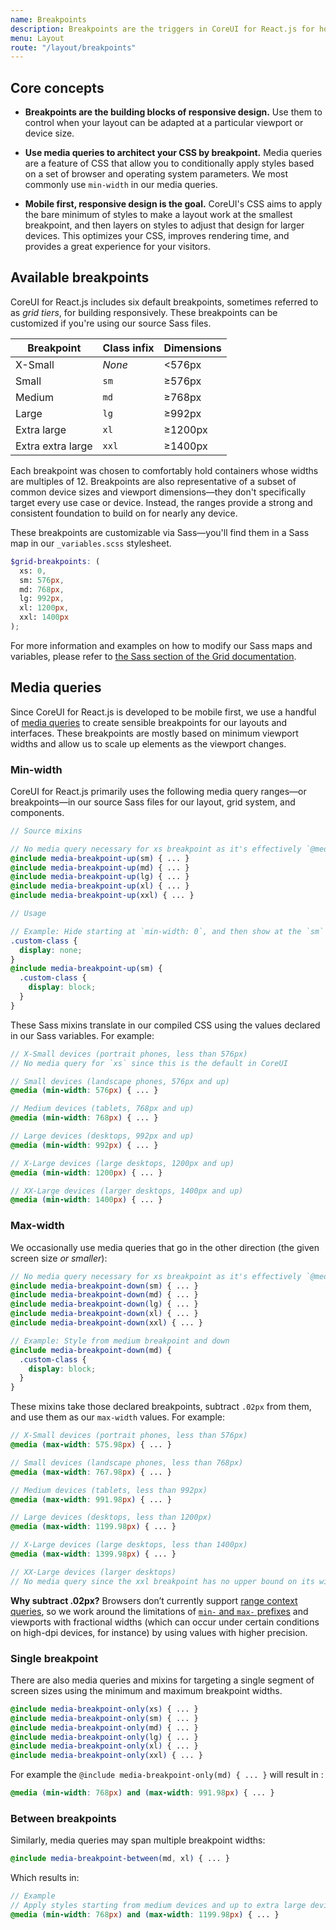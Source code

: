 ```yaml
---
name: Breakpoints
description: Breakpoints are the triggers in CoreUI for React.js for how your layout responsive changes across device or viewport sizes.
menu: Layout
route: "/layout/breakpoints"
---
```



## Core concepts

- **Breakpoints are the building blocks of responsive design.** Use them to control when your layout can be adapted at a particular viewport or device size.

- **Use media queries to architect your CSS by breakpoint.** Media queries are a feature of CSS that allow you to conditionally apply styles based on a set of browser and operating system parameters. We most commonly use `min-width` in our media queries.

- **Mobile first, responsive design is the goal.** CoreUI's CSS aims to apply the bare minimum of styles to make a layout work at the smallest breakpoint, and then layers on styles to adjust that design for larger devices. This optimizes your CSS, improves rendering time, and provides a great experience for your visitors.

## Available breakpoints

CoreUI for React.js includes six default breakpoints, sometimes referred to as _grid tiers_, for building responsively. These breakpoints can be customized if you're using our source Sass files.

<table className="table">
  <thead>
    <tr>
      <th>Breakpoint</th>
      <th>Class infix</th>
      <th>Dimensions</th>
    </tr>
  </thead>
  <tbody>
    <tr>
      <td>X-Small</td>
      <td><em>None</em></td>
      <td>&lt;576px</td>
    </tr>
    <tr>
      <td>Small</td>
      <td><code>sm</code></td>
      <td>&ge;576px</td>
    </tr>
    <tr>
      <td>Medium</td>
      <td><code>md</code></td>
      <td>&ge;768px</td>
    </tr>
    <tr>
      <td>Large</td>
      <td><code>lg</code></td>
      <td>&ge;992px</td>
    </tr>
    <tr>
      <td>Extra large</td>
      <td><code>xl</code></td>
      <td>&ge;1200px</td>
    </tr>
    <tr>
      <td>Extra extra large</td>
      <td><code>xxl</code></td>
      <td>&ge;1400px</td>
    </tr>
  </tbody>
</table>

Each breakpoint was chosen to comfortably hold containers whose widths are multiples of 12. Breakpoints are also representative of a subset of common device sizes and viewport dimensions—they don't specifically target every use case or device. Instead, the ranges provide a strong and consistent foundation to build on for nearly any device.

These breakpoints are customizable via Sass—you'll find them in a Sass map in our `_variables.scss` stylesheet.

```scss
$grid-breakpoints: (
  xs: 0,
  sm: 576px,
  md: 768px,
  lg: 992px,
  xl: 1200px,
  xxl: 1400px
);
```

For more information and examples on how to modify our Sass maps and variables, please refer to [the Sass section of the Grid documentation](https://coreui.io/docs/layout/grid#sass).

## Media queries

Since CoreUI for React.js is developed to be mobile first, we use a handful of [media queries](https://developer.mozilla.org/en-US/docs/Web/CSS/Media_Queries/Using_media_queries) to create sensible breakpoints for our layouts and interfaces. These breakpoints are mostly based on minimum viewport widths and allow us to scale up elements as the viewport changes.

### Min-width

CoreUI for React.js primarily uses the following media query ranges—or breakpoints—in our source Sass files for our layout, grid system, and components.

```scss
// Source mixins

// No media query necessary for xs breakpoint as it's effectively `@media (min-width: 0) { ... }`
@include media-breakpoint-up(sm) { ... }
@include media-breakpoint-up(md) { ... }
@include media-breakpoint-up(lg) { ... }
@include media-breakpoint-up(xl) { ... }
@include media-breakpoint-up(xxl) { ... }

// Usage

// Example: Hide starting at `min-width: 0`, and then show at the `sm` breakpoint
.custom-class {
  display: none;
}
@include media-breakpoint-up(sm) {
  .custom-class {
    display: block;
  }
}
```

These Sass mixins translate in our compiled CSS using the values declared in our Sass variables. For example:

```scss
// X-Small devices (portrait phones, less than 576px)
// No media query for `xs` since this is the default in CoreUI

// Small devices (landscape phones, 576px and up)
@media (min-width: 576px) { ... }

// Medium devices (tablets, 768px and up)
@media (min-width: 768px) { ... }

// Large devices (desktops, 992px and up)
@media (min-width: 992px) { ... }

// X-Large devices (large desktops, 1200px and up)
@media (min-width: 1200px) { ... }

// XX-Large devices (larger desktops, 1400px and up)
@media (min-width: 1400px) { ... }
```

### Max-width

We occasionally use media queries that go in the other direction (the given screen size *or smaller*):

```scss
// No media query necessary for xs breakpoint as it's effectively `@media (max-width: 0) { ... }`
@include media-breakpoint-down(sm) { ... }
@include media-breakpoint-down(md) { ... }
@include media-breakpoint-down(lg) { ... }
@include media-breakpoint-down(xl) { ... }
@include media-breakpoint-down(xxl) { ... }

// Example: Style from medium breakpoint and down
@include media-breakpoint-down(md) {
  .custom-class {
    display: block;
  }
}
```

These mixins take those declared breakpoints, subtract `.02px` from them, and use them as our `max-width` values. For example:

```scss
// X-Small devices (portrait phones, less than 576px)
@media (max-width: 575.98px) { ... }

// Small devices (landscape phones, less than 768px)
@media (max-width: 767.98px) { ... }

// Medium devices (tablets, less than 992px)
@media (max-width: 991.98px) { ... }

// Large devices (desktops, less than 1200px)
@media (max-width: 1199.98px) { ... }

// X-Large devices (large desktops, less than 1400px)
@media (max-width: 1399.98px) { ... }

// XX-Large devices (larger desktops)
// No media query since the xxl breakpoint has no upper bound on its width
```

<CCallout color="warning">
  <strong>Why subtract .02px?</strong> Browsers don’t currently support <a href="https://www.w3.org/TR/mediaqueries-4/#range-context">range context queries</a>, so we work around the limitations of <a href="https://www.w3.org/TR/mediaqueries-4/#mq-min-max"><code>min-</code> and <code>max-</code> prefixes</a> and viewports with fractional widths (which can occur under certain conditions on high-dpi devices, for instance) by using values with higher precision.
</CCallout>

### Single breakpoint

There are also media queries and mixins for targeting a single segment of screen sizes using the minimum and maximum breakpoint widths.

```scss
@include media-breakpoint-only(xs) { ... }
@include media-breakpoint-only(sm) { ... }
@include media-breakpoint-only(md) { ... }
@include media-breakpoint-only(lg) { ... }
@include media-breakpoint-only(xl) { ... }
@include media-breakpoint-only(xxl) { ... }
```

For example the `@include media-breakpoint-only(md) { ... }` will result in :

```scss
@media (min-width: 768px) and (max-width: 991.98px) { ... }
```

### Between breakpoints

Similarly, media queries may span multiple breakpoint widths:

```scss
@include media-breakpoint-between(md, xl) { ... }
```

Which results in:

```scss
// Example
// Apply styles starting from medium devices and up to extra large devices
@media (min-width: 768px) and (max-width: 1199.98px) { ... }
```
